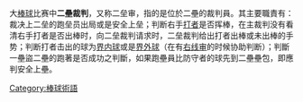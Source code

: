 {{Multiple issues|
{{Notability Unreferenced|time=2022-06-18T07:37:06+00:00}}
{{Unreferenced|time=2022-06-18T07:37:06+00:00}}
}}
大[[棒球|棒球]]比赛中'''二壘裁判'''，又称二垒审，指的是位於二壘的裁判員。其主要職責有：裁决上二垒的跑垒员出局或是安全上垒；判断右手[[打者|打者]]是否挥棒，在主裁判没有看清右手打者是否出棒时，向二垒裁判请求时，二垒裁判给出打者出棒或未出棒的手势；判断打者击出的球为[[界内球|界内球]]或是[[界外球_(棒球)|界外球]]（在有[[右线审|右线审]]的时候协助判断）；判斷一壘盜二壘的跑著是否成功之判斷，如果跑壘員比防守者的球先到二壘壘包，即應判安全上壘。
{{台灣棒球維基館}}

{{baseball-stub}}

[[Category:棒球術語|Category:棒球術語]]